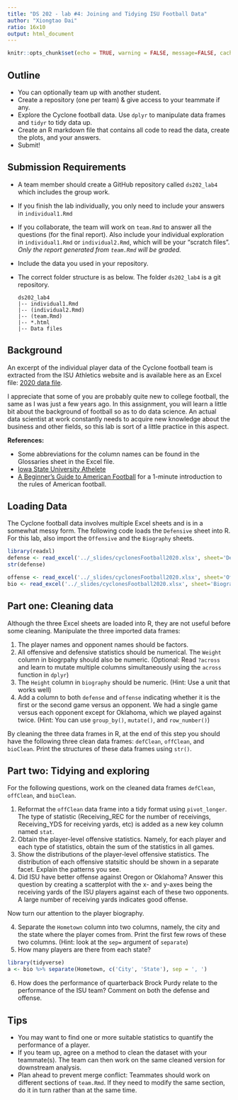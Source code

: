 ```yaml
---
title: "DS 202 - lab #4: Joining and Tidying ISU Football Data"
author: "Xiongtao Dai"
ratio: 16x10
output: html_document
---
```


```r
knitr::opts_chunk$set(echo = TRUE, warning = FALSE, message=FALSE, cache=FALSE)
```

## Outline

- You can optionally team up with another student.
- Create a repository (one per team) & give access to your teammate if any.
- Explore the Cyclone football data. Use `dplyr` to manipulate data frames and `tidyr` to tidy data up. 
- Create an R markdown file that contains all code to read the data, create the plots, and your answers.
- Submit!


## Submission Requirements

- A team member should create a GitHub repository called `ds202_lab4` which includes the group work.
- If you finish the lab individually, you only need to include your answers in `individual1.Rmd`
- If you collaborate, the team will work on `team.Rmd` to answer all the questions (for the final report). Also include your individual exploration in `individual1.Rmd` or `individual2.Rmd`, which will be your "scratch files". *Only the report generated from `team.Rmd` will be graded.*
- Include the data you used in your repository.
- The correct folder structure is as below. The folder `ds202_lab4` is a git repository.

    ```
    ds202_lab4
    |-- individual1.Rmd
    |-- (individual2.Rmd)
    |-- (team.Rmd)
    |-- *.html
    |-- Data files
    ```

## Background
An excerpt of the individual player data of the Cyclone football team is extracted from the ISU Athletics website and is available here as an Excel file: [2020 data file](https://github.com/xdaiISU/ds202materials/raw/master/slides/cyclonesFootball2020.xlsx).
<!-- [2020 data file](../slides/cyclonesFootball2020.xlsx). -->

I appreciate that some of you are probably quite new to college football, the same as I was just a few years ago. In this assignment, you will learn a little bit about the background of football so as to do data science. An actual data scientist at work constantly needs to acquire new knowledge about the business and other fields, so this lab is sort of a little practice in this aspect.


**References:**

- Some abbreviations for the column names can be found in the Glossaries sheet in the Excel file.
- [Iowa State University Athelete](https://cyclones.com/index.aspx)
- [A Beginner's Guide to American Football](https://www.youtube.com/watch?v=3t6hM5tRlfA) for a 1-minute introduction to the rules of American football.

## Loading Data

The Cyclone football data involves multiple Excel sheets and is in a somewhat messy form. The following code loads the `Defensive` sheet into R. For this lab, also import the `Offensive` and the `Biography` sheets.
```r
library(readxl)
defense <- read_excel('../_slides/cyclonesFootball2020.xlsx', sheet='Defensive')
str(defense)
```

```r
offense <- read_excel('../_slides/cyclonesFootball2020.xlsx', sheet='Offensive')
bio <- read_excel('../_slides/cyclonesFootball2020.xlsx', sheet='Biography')
```

## Part one: Cleaning data
Although the three Excel sheets are loaded into R, they are not useful before some cleaning. Manipulate the three imported data frames: 

1. The player names and opponent names should be factors.
2. All offensive and defensive statistics should be numerical. The `Weight` column in biogrpahy should also be numeric. (Optional: Read `?across` and learn to mutate multiple columns simultaneously using the `across` function in `dplyr`)
3. The `Height` column in `biography` should be numeric. (Hint: Use a unit that works well)
4. Add a column to both `defense` and `offense` indicating whether it is the first or the second game versus an opponent. We had a single game versus each opponent except for Oklahoma, which we played against twice. (Hint: You can use `group_by()`, `mutate()`, and `row_number()`)

By cleaning the three data frames in R, at the end of this step you should have the following three clean data frames: `defClean`, `offClean`, and `bioClean`. Print the structures of these data frames using `str()`.

## Part two: Tidying and exploring
For the following questions, work on the cleaned data frames `defClean`, `offClean`, and `bioClean`.

1. Reformat the `offClean` data frame into a tidy format using `pivot_longer`. The type of statistic (Receiving_REC for the number of receivings, Receiving_YDS for receiving yards, etc) is added as a new key column named `stat`. 
2. Obtain the player-level offensive statistics. Namely, for each player and each type of statistics, obtain the sum of the statistics in all games.
2. Show the distributions of the player-level offensive statistics. The distribution of each offensive statsitic should be shown in a separate facet. Explain the patterns you see.
3. Did ISU have better offense against Oregon or Oklahoma? Answer this question by creating a scatterplot with the x- and y-axes being the receiving yards of the ISU players against each of these two opponents. A large number of receiving yards indicates good offense. 

  Now turn our attention to the player biography.

4. Separate the `Hometown` column into two columns, namely, the city and the state where the player comes from. Print the first few rows of these two columns. (Hint: look at the `sep=` argument of `separate`)
5. How many players are there from each state?
```r
library(tidyverse)
a <- bio %>% separate(Hometown, c('City', 'State'), sep = ', ')
```
6. How does the performance of quarterback Brock Purdy relate to the performance of the ISU team? Comment on both the defense and offense.


<!-- ## Part three: Joining data frames -->

<!-- 1. Find which states do the ISU players (both defensive and offensive) come from. Create an appropriate numerical or graphical summary. -->
<!-- 2. Is there a relationship between the player statistics and their positions? -->
<!-- 3. How does the performance of quarterback Brock Purdy relate to the performance of the ISU team? -->
<!-- 4. Which ISU player(s) made the biggest progress over the last year? Compare the player-level statistics (i.e. averages and totals for each player) using both the 2020 and the 2019 data [here](../slides/cyclonesFootball2019.xlsx).  -->
<!-- Choose for yourself the player statistics to investigate. -->


## Tips
- You may want to find one or more suitable statistics to quantify the performance of a player.
- If you team up, agree on a method to clean the dataset with your teammate(s). The team can then work on the same cleaned version for downstream analysis.
- Plan ahead to prevent merge conflict: Teammates should work on different sections of `team.Rmd`. If they need to modify the same section, do it in turn rather than at the same time. 